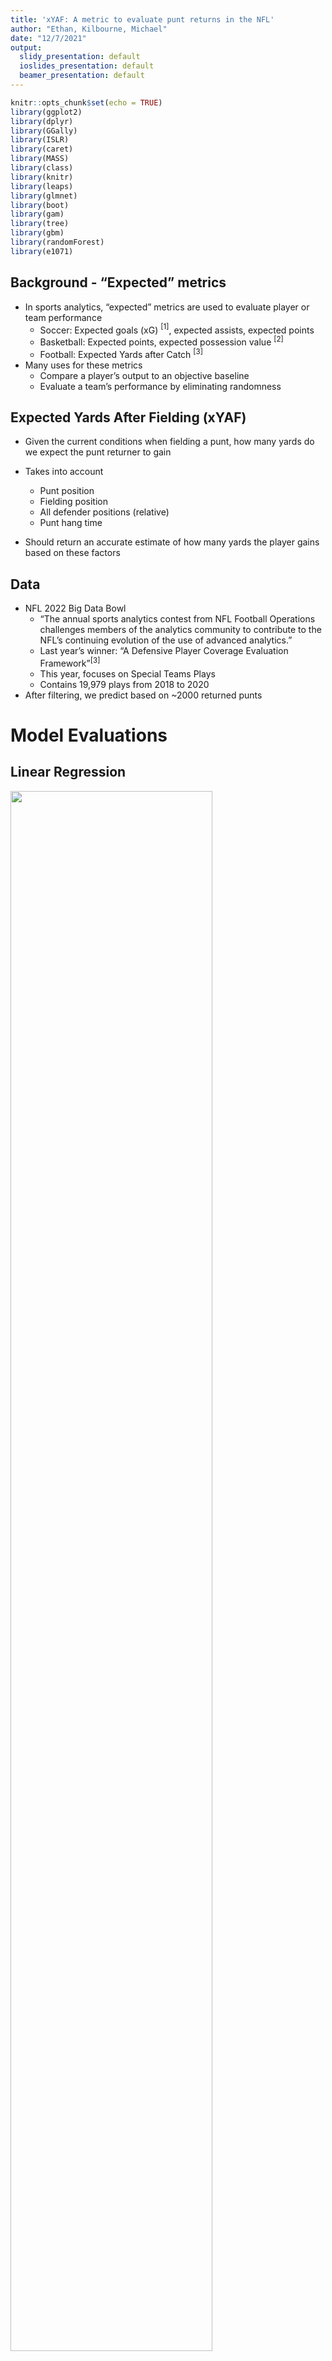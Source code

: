 ```yaml
---
title: 'xYAF: A metric to evaluate punt returns in the NFL'
author: "Ethan, Kilbourne, Michael"
date: "12/7/2021"
output:
  slidy_presentation: default
  ioslides_presentation: default
  beamer_presentation: default
---
```


```r
knitr::opts_chunk$set(echo = TRUE)
library(ggplot2)
library(dplyr)
library(GGally)
library(ISLR)
library(caret)
library(MASS)
library(class)
library(knitr)
library(leaps)
library(glmnet)
library(boot)
library(gam)
library(tree)
library(gbm)
library(randomForest)
library(e1071)

```

## Background - "Expected" metrics

- In sports analytics, "expected" metrics are used to evaluate player or team performance
  - Soccer: Expected goals (xG) $^{[1]}$, expected assists, expected points
  - Basketball: Expected points, expected possession value $^{[2]}$
  - Football: Expected Yards after Catch $^{[3]}$
  
- Many uses for these metrics
  - Compare a player's output to an objective baseline
  - Evaluate a team's performance by eliminating randomness
  
## Expected Yards After Fielding (xYAF)

- Given the current conditions when fielding a punt, how many yards do we expect the punt returner to gain

- Takes into account
  - Punt position
  - Fielding position
  - All defender positions (relative)
  - Punt hang time
  
- Should return an accurate estimate of how many yards the player gains based on these factors

## Data

- NFL 2022 Big Data Bowl
  - "The annual sports analytics contest from NFL Football Operations challenges members of the analytics community to contribute to the NFL’s continuing evolution of the use of advanced analytics."
  - Last year's winner: "A Defensive Player Coverage Evaluation Framework"$^{[3]}$
  - This year, focuses on Special Teams Plays
  - Contains 19,979 plays from 2018 to 2020
  
- After filtering, we predict based on ~2000 returned punts


# Model Evaluations

## Linear Regression

![](Images/QQLM.png){width=80%}

## Linear Regression

![](Images/LMMod1.png){width=80%}
![](Images/LMMod2.png){width=80%}
![](Images/LMMod3.png){width=80%}

## Linear Regression

![](Images/ResidualsFittedLM.png){width=80%}


## Logistic Regression

![](Images/LogitMod1.png){width=80%}
![](Images/LogitMod2.png){width=80%}
![](Images/LogitMod3.png){width=80%}

## Best Subset Selection (Forward, Backward)

![Forward Subset Selection](Images/AdjR2Forward.png){width=80%}

## Best Subset Selection (Forward, Backward)

![Forward Variable Selection](Images/ForwardVariables.png){width=80%}

## Best Subset Selection (Forward, Backward)

![Forward Variable Selection](Images/ForwardVars.png){width=80%}

## Best Subset Selection (Forward, Backward)

![Backward](Images/AdjR2Backward.png){width=80%}

## Best Subset Selection (Forward, Backward)

![Backward Variable Selection](Images/BackwardVariables.png){width=80%}

## Best Subset Selection (Forward, Backward)

![Backward Variable Selection](Images/BackwardVars.png){width=80%}

## Random Forests

![](Images/Tree.png){width=80%}

## Random Forests

![](Images/ActPredForest.png){width=80%}

## Random Forests

![](Images/ForestMod.png){width=80%}

## LASSO/Ridge Regression

![Actual vs Predicted Lasso](Images/ActPredLasso.png){width=80%}

## GAMs

![GAM Model](Images/GAMMod.png){width=60%}

## GAM

![Actual vs Predicted](Images/ActPredGam.png){width=80%}

## Splines

![Actual vs Predicted](Images/ActPredSpline.png){width=80%}

## Boosting

![Actual vs Predicted](Images/ActPredBoost.png){width=80%}

## Model Comparison

![MSEs](Images/ModelComparison.png)

# Evaluation and Conclusion

## Evaluation

Problem: Some methods assume normally distributed data

```r
data = read.csv("Data/puntinfo.csv")
n <- ggplot(data = data, aes(x = yards_gained, fill = ..x..)) + 
  geom_histogram(bins=100) + 
  scale_fill_gradient2(low='darkblue', mid='blue', high='lightblue', midpoint=-5, name = 'Yards Gained')

suppressWarnings(print(n))
```

## Evaluation

Possible solution: Variable Transforms

```r
l <- ggplot(data = data, aes(x = log(yards_gained), fill = ..x..)) + 
  geom_histogram(bins=100) + 
  scale_fill_gradient2(low='darkblue', mid='blue', high='lightblue', midpoint=0, name = 'Yards Gained')

suppressWarnings(print(l))
```

## Evaluation


```r
l <- ggplot(data = data, aes(x = sqrt(yards_gained), fill = ..x..)) + 
  geom_histogram(bins=100) + 
  scale_fill_gradient2(low='darkblue', mid='blue', high='lightblue', midpoint=0, name = 'Yards Gained')

suppressWarnings(print(l))
```

Better, but also doesn't handle negative values.

## Examples

![An 85 yard punt return by Diontae Johnson](https://media.giphy.com/media/eelOXCc4Xj3QuVP9mz/giphy-downsized-large.gif)
Predicted: 4.78 yards

Prediction: 4.73 yards

## Examples

![A 2 yard punt return by Richie James Jr.](https://media.giphy.com/media/HdE4nMCU1kqKJm3cX6/giphy-downsized-large.gif)
Predicted: 1.52 yards

Model prediction: 2.3 yards

## Works Cited

[1] Sam Green. Assessing the performance of Premier League goalscorers. Stats Perform, 2012.

[2] https://grantland.com/features/expected-value-possession-nba-analytics/

[3] https://www.nfl.com/news/next-gen-stats-intro-to-expected-yards-after-catch-0ap3000000983644

[4] Peng et. al., A Defensive Player Coverage Evaluation Framework, https://www.kaggle.com/model284/a-defensive-player-coverage-evaluation-framework
